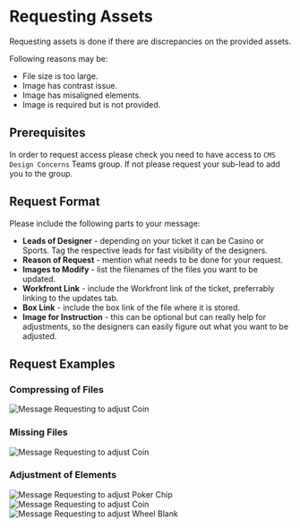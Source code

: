 

# Requesting Assets

Requesting assets is done if there are discrepancies on the provided assets.

Following reasons may be:
- File size is too large.
- Image has contrast issue.
- Image has misaligned elements.
- Image is required but is not provided.

## Prerequisites

In order to request access please check you need to have access to `CMS Design Concerns` Teams group. If not please request your sub-lead to add you to the group.

## Request Format

Please include the following parts to your message:

- **Leads of Designer** - depending on your ticket it can be Casino or Sports. Tag the respective leads for fast visibility of the designers.
- **Reason of Request** - mention what needs to be done for your request.
- **Images to Modify** - list the filenames of the files you want to be updated.
- **Workfront Link** - include the Workfront link of the ticket, preferrably linking to the updates tab.
- **Box Link** - include the box link of the file where it is stored.
- **Image for Instruction** - this can be optional but can really help for adjustments, so the designers can easily figure out what you want to be adjusted.

## Request Examples

### Compressing of Files

<img className="w-3/4 max-w-md mt-4" src={compressImages} alt="Message Requesting to adjust Coin" />

### Missing Files

<img className="w-3/4 max-w-md mt-4" src={missingImages} alt="Message Requesting to adjust Coin" />

### Adjustment of Elements

<Tabs>
  <TabItem value="apple" label="Adjust Poker Chips on Carousel" default>
    <img className="w-3/4 max-w-md mt-4" src={adjustPokerChip} alt="Message Requesting to adjust Poker Chip" />
  </TabItem>
  <TabItem value="orange" label="Move Coin on Landing Page">
    <img className="w-3/4 max-w-md mt-4" src={adjustCoin} alt="Message Requesting to adjust Coin" />
  </TabItem>
  <TabItem value="banana" label="Resize Wheel">
    <img className="w-3/4 max-w-md mt-4" src={adjustWheel} alt="Message Requesting to adjust Wheel Blank" />
  </TabItem>
</Tabs>


